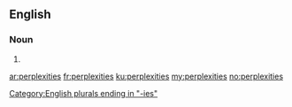 ==English==

===Noun===
{{head|en|plural}}

# {{plural of|perplexity|lang=en|nocat=1}}

[[Category:English plurals ending in "-ies"]]

[[ar:perplexities]]
[[fr:perplexities]]
[[ku:perplexities]]
[[my:perplexities]]
[[no:perplexities]]